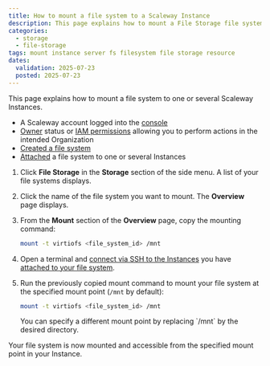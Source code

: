 ```yaml
---
title: How to mount a file system to a Scaleway Instance
description: This page explains how to mount a File Storage file system to one or several Scaleway Instances using the Scaleway console
categories:
  - storage
  - file-storage
tags: mount instance server fs filesystem file storage resource
dates:
  validation: 2025-07-23
  posted: 2025-07-23
---
```



This page explains how to mount a file system to one or several Scaleway Instances.

<Requirements />

- A Scaleway account logged into the [console](https://console.scaleway.com)
- [Owner](/iam/concepts/#owner) status or [IAM permissions](/iam/concepts/#permission) allowing you to perform actions in the intended Organization
- [Created a file system](/file-system/how-to/create-file-system/)
- [Attached](/file-storage/how-to/attach-file-system/) a file system to one or several Instances

1. Click **File Storage** in the **Storage** section of the side menu. A list of your file systems displays.

2. Click the name of the file system you want to mount. The **Overview** page displays.

3. From the **Mount** section of the **Overview** page, copy the mounting command:

    ```sh
    mount -t virtiofs <file_system_id> /mnt
    ```

4. Open a terminal and [connect via SSH to the Instances](/instances/how-to/connect-to-instance/) you have [attached to your file system](/file-storage/how-to/attach-file-system/).

5. Run the previously copied mount command to mount your file system at the specified mount point (`/mnt` by default):

    ```sh
    mount -t virtiofs <file_system_id> /mnt
    ```

    <Message type="note">
    You can specify a different mount point by replacing `/mnt` by the desired directory.
    </Message>

Your file system is now mounted and accessible from the specified mount point in your Instance.
